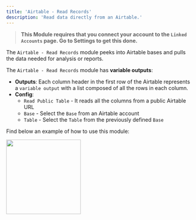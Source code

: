 ```yaml
---
title: 'Airtable - Read Records'
description: 'Read data directly from an Airtable.'
---
```


>**This Module requires that you connect your account to the `Linked Accounts` page. Go to Settings to get this done.**

The `Airtable - Read Records` module peeks into Airtable bases and pulls the data needed for analysis or reports.

The `Airtable - Read Records` module has **variable outputs**:

- **Outputs**: Each column header in the first row of the Airtable represents a `variable output` with a list composed of all the rows in each column.
- **Config**:
     - `Read Public Table` - It reads all the columns from a public Airtable URL
     - `Base` - Select the `Base` from an Airtable account
     - `Table` - Select the `Table` from the previously defined `Base`

Find below an example of how to use this module:

<img height="200" src="/AReadR.png"/>